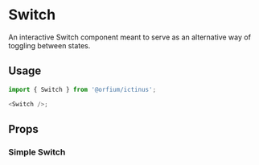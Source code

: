 
<Meta title="Original Components/Switch" component={Switch} />

# Switch

An interactive Switch component meant to serve as an alternative way of toggling between states.

## Usage

```js
import { Switch } from '@orfium/ictinus';

<Switch />;
```

## Props

<Props of={Switch} />

### Simple Switch

<Preview>
  <Story name="Simple Switch" parameters={{ decorators: [withKnobs] }}>
    <Stack>
      <SwitchShowcase
        hasLabel={boolean('hasLabel', true)}
        label={text('label', 'Label showcase text')}
        isDisabled={boolean('isDisabled', false)}
        labelPlacement={select('labelPlacement', ['left', 'right'], 'left')}
      />
    </Stack>
  </Story>
</Preview>
